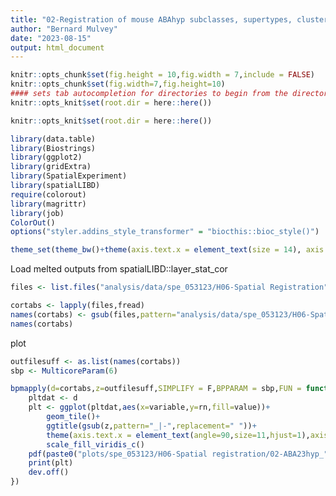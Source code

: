 ```yaml
---
title: "02-Registration of mouse ABAhyp subclasses, supertypes, clusters"
author: "Bernard Mulvey"
date: "2023-08-15"
output: html_document
---
```


```r
knitr::opts_chunk$set(fig.height = 10,fig.width = 7,include = FALSE)
knitr::opts_chunk$set(fig.width=7,fig.height=10)
#### sets tab autocompletion for directories to begin from the directory containing the .Rproj session, instead of the script's directory if different
knitr::opts_knit$set(root.dir = here::here())

knitr::opts_knit$set(root.dir = here::here())

library(data.table)
library(Biostrings)
library(ggplot2)
library(gridExtra)
library(SpatialExperiment)
library(spatialLIBD)
require(colorout)
library(magrittr)
library(job)
ColorOut()
options("styler.addins_style_transformer" = "biocthis::bioc_style()")

theme_set(theme_bw()+theme(axis.text.x = element_text(size = 14), axis.title.x = element_text(size = 16), axis.text.y = element_text(size = 14), axis.title.y = element_text(size =16), plot.title = element_text(size = 20,hjust=0.5), strip.text = element_text(size=18), legend.text = element_text(size=10), legend.title = element_text(size=11,hjust=0.5)))
```

Load melted outputs from spatialLIBD::layer_stat_cor 
```r
files <- list.files("analysis/data/spe_053123/H06-Spatial Registration",pattern = "01-ABAhyp.*\\.txt",full.names = T)

cortabs <- lapply(files,fread)
names(cortabs) <- gsub(files,pattern="analysis/data/spe_053123/H06-Spatial Registration/01-ABAhyp-(.*)_(.*-spdomains).*\\.txt",replacement=paste0("\\1","_vs_","\\2"))
names(cortabs)
```

plot
```r

outfilesuff <- as.list(names(cortabs))
sbp <- MulticoreParam(6)

bpmapply(d=cortabs,z=outfilesuff,SIMPLIFY = F,BPPARAM = sbp,FUN = function(d,z){
    pltdat <- d
    plt <- ggplot(pltdat,aes(x=variable,y=rn,fill=value))+
        geom_tile()+
        ggtitle(gsub(z,pattern="_|-",replacement=" "))+
        theme(axis.text.x = element_text(angle=90,size=11,hjust=1),axis.text.y=element_text(size=8),title = element_text(size=14))+
        scale_fill_viridis_c()
    pdf(paste0("plots/spe_053123/H06-Spatial registration/02-ABA23hyp_",z,".pdf"),height = 0.2*length(unique(pltdat$rn)),width=10)
    print(plt)
    dev.off()
})
```


